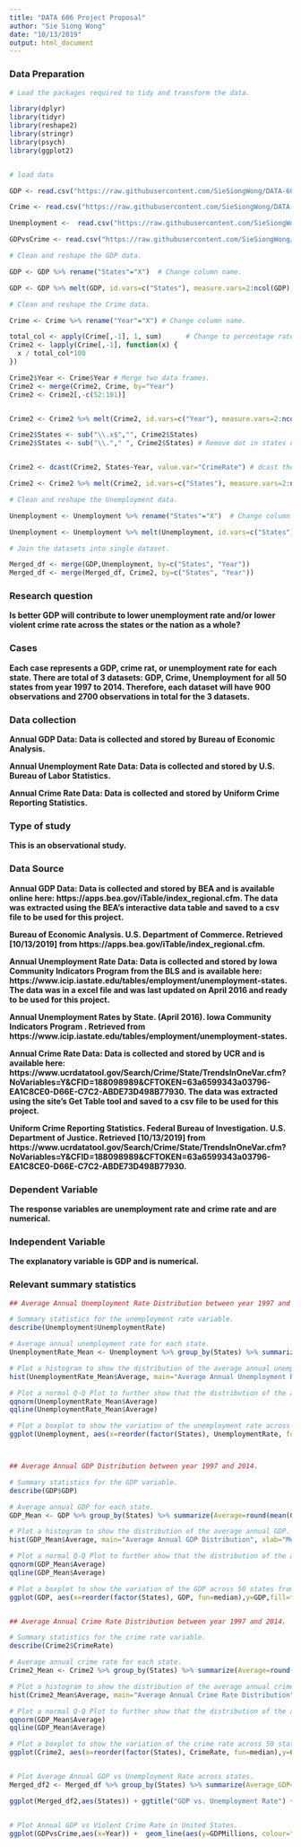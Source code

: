 ---
title: "DATA 606 Project Proposal"
author: "Sie Siong Wong"
date: "10/13/2019"
output: html_document
---

### Data Preparation

```{r, setup, echo=TRUE, results='hide', warning=FALSE, message=FALSE}

# Load the packages required to tidy and transform the data.

library(dplyr)
library(tidyr)
library(reshape2)
library(stringr)
library(psych)
library(ggplot2)


# load data

GDP <- read.csv("https://raw.githubusercontent.com/SieSiongWong/DATA-606/master/GDP.csv", header=TRUE, sep=",")

Crime <- read.csv("https://raw.githubusercontent.com/SieSiongWong/DATA-606/master/Crime%20Rate.csv", header=TRUE, sep=",")

Unemployment <-  read.csv("https://raw.githubusercontent.com/SieSiongWong/DATA-606/master/Unemployment%20Rate.csv", header=TRUE, sep=",")

GDPvsCrime <- read.csv("https://raw.githubusercontent.com/SieSiongWong/DATA-606/master/GDPvsCrimebyYear.csv", header=TRUE, sep=",")

# Clean and reshape the GDP data.

GDP <- GDP %>% rename("States"="X")  # Change column name.

GDP <- GDP %>% melt(GDP, id.vars=c("States"), measure.vars=2:ncol(GDP), variable.name="Year", value.name="GDP", na.rm=TRUE) %>% mutate(Year = as.numeric(gsub("X", "", Year))) # Turn into long form. 

# Clean and reshape the Crime data.

Crime <- Crime %>% rename("Year"="X") # Change column name.

total_col <- apply(Crime[,-1], 1, sum)      # Change to percentage rate.
Crime2 <- lapply(Crime[,-1], function(x) {
  x / total_col*100
})

Crime2$Year <- Crime$Year # Merge two data frames.
Crime2 <- merge(Crime2, Crime, by="Year")
Crime2 <- Crime2[,-c(52:101)]


Crime2 <- Crime2 %>% melt(Crime2, id.vars=c("Year"), measure.vars=2:ncol(Crime2), variable.name="States", value.name="CrimeRate", na.rm=TRUE)  # Turn into long form.       

Crime2$States <- sub("\\.x$","", Crime2$States)
Crime2$States <- sub("\\."," ", Crime2$States) # Remove dot in states name.


Crime2 <- dcast(Crime2, States~Year, value.var="CrimeRate") # dcast the dataset into wide form.

Crime2 <- Crime2 %>% melt(Crime2, id.vars=c("States"), measure.vars=2:ncol(Crime2), variable.name="Year", value.name="CrimeRate", na.rm=TRUE)  # Turn into long form again to make it consistent with other twos.  

# Clean and reshape the Unemployment data.

Unemployment <- Unemployment %>% rename("States"="X")  # Change column name.

Unemployment <- Unemployment %>% melt(Unemployment, id.vars=c("States"), measure.vars=2:ncol(Unemployment), variable.name="Year", value.name="UnemploymentRate", na.rm=TRUE) %>% mutate(Year = as.numeric(gsub("X", "", Year))) # Turn into long form. 

# Join the datasets into single dataset.

Merged_df <- merge(GDP,Unemployment, by=c("States", "Year"))
Merged_df <- merge(Merged_df, Crime2, by=c("States", "Year"))

```


### Research question 

**Is better GDP will contribute to lower unemployment rate and/or lower violent crime rate across the states or the nation as a whole?**


### Cases 

**Each case represents a GDP, crime rat, or unemployment rate for each state. There are total of 3 datasets: GDP, Crime, Unemployment for all 50 states from year 1997 to 2014. Therefore, each dataset will have 900 observations and 2700 observations in total for the 3 datasets.**


### Data collection 

**Annual GDP Data: Data is collected and stored by Bureau of Economic Analysis.**

**Annual Unemployment Rate Data: Data is collected and stored by U.S. Bureau of Labor Statistics.**

**Annual Crime Rate Data: Data is collected and stored by Uniform Crime Reporting Statistics.**


### Type of study 

**This is an observational study.**


### Data Source 

**Annual GDP Data: Data is collected and stored by BEA and is available online here: https://apps.bea.gov/iTable/index_regional.cfm. The data was extracted using the BEA's interactive data table and saved to a csv file to be used for this project.**

**Bureau of Economic Analysis. U.S. Department of Commerce. Retrieved [10/13/2019] from https://apps.bea.gov/iTable/index_regional.cfm.**

**Annual Unemployment Rate Data: Data is collected and stored by Iowa Community Indicators Program from the BLS and is available here: https://www.icip.iastate.edu/tables/employment/unemployment-states. The data was in a excel file and was last updated on April 2016 and ready to be used for this project.**

**Annual Unemployment Rates by State. (April 2016). Iowa Community Indicators Program . Retrieved from https://www.icip.iastate.edu/tables/employment/unemployment-states.**

**Annual Crime Rate Data: Data is collected and stored by UCR and is available here: https://www.ucrdatatool.gov/Search/Crime/State/TrendsInOneVar.cfm?NoVariables=Y&CFID=188098989&CFTOKEN=63a6599343a03796-EA1C8CE0-D66E-C7C2-ABDE73D498B77930. The data was extracted using the site's Get Table tool and saved to a csv file to be used for this project.**

**Uniform Crime Reporting Statistics. Federal Bureau of Investigation. U.S. Department of Justice. Retrieved [10/13/2019] from https://www.ucrdatatool.gov/Search/Crime/State/TrendsInOneVar.cfm?NoVariables=Y&CFID=188098989&CFTOKEN=63a6599343a03796-EA1C8CE0-D66E-C7C2-ABDE73D498B77930.**



### Dependent Variable

**The response variables are unemployment rate and crime rate and are numerical.**



### Independent Variable

**The explanatory variable is GDP and is numerical.**



### Relevant summary statistics 


```{r, eval=TRUE}

## Average Annual Unemployment Rate Distribution between year 1997 and 2014.

# Summary statistics for the unemployment rate variable.
describe(Unemployment$UnemploymentRate)

# Average annual unemployment rate for each state.
UnemploymentRate_Mean <- Unemployment %>% group_by(States) %>% summarize(Average=round(mean(UnemploymentRate), digits=2))

# Plot a histogram to show the distribution of the average annual unemployment rate.
hist(UnemploymentRate_Mean$Average, main="Average Annual Unemployment Rate Distribution", xlab="Mean", ylab="Frequency", ylim=c(0,12), xlim=c(2.5,8), col="hotpink", breaks=10)

# Plot a normal Q-Q Plot to further show that the distribution of the average annual unemployment rate is close to normal distribution.
qqnorm(UnemploymentRate_Mean$Average)
qqline(UnemploymentRate_Mean$Average)

# Plot a boxplot to show the variation of the unemployment rate across 50 states from year 1997 to 2014.
ggplot(Unemployment, aes(x=reorder(factor(States), UnemploymentRate, fun=median),y=UnemploymentRate,fill=factor(States))) + geom_boxplot() + labs(title="Unemployment Rate by States") + ylab("%") + theme(legend.position = "none", axis.title.x = element_blank(), axis.text.x=element_text(angle=90)) + theme(plot.title = element_text(hjust=0.5)) + theme(axis.text.x = element_text(margin = margin(t = 25, r = 20, b = 0, l = 0)))



## Average Annual GDP Distribution between year 1997 and 2014.

# Summary statistics for the GDP variable.
describe(GDP$GDP)

# Average annual GDP for each state.
GDP_Mean <- GDP %>% group_by(States) %>% summarize(Average=round(mean(GDP), digits=2))

# Plot a histogram to show the distribution of the average annual GDP.
hist(GDP_Mean$Average, main="Average Annual GDP Distribution", xlab="Mean", ylab="Frequency", ylim=c(0,25), col="hotpink", breaks=10)

# Plot a normal Q-Q Plot to further show that the distribution of the average annual GDP is right skewed.
qqnorm(GDP_Mean$Average)
qqline(GDP_Mean$Average)

# Plot a boxplot to show the variation of the GDP across 50 states from year 1997 to 2014.
ggplot(GDP, aes(x=reorder(factor(States), GDP, fun=median),y=GDP,fill=factor(States))) + geom_boxplot() + labs(title="GDP by States") + ylab("%") + theme(legend.position = "none", axis.title.x = element_blank(), axis.text.x=element_text(angle=90)) + theme(plot.title = element_text(hjust=0.5)) + theme(axis.text.x = element_text(margin = margin(t = 25, r = 20, b = 0, l = 0)))


## Average Annual Crime Rate Distribution between year 1997 and 2014.

# Summary statistics for the crime rate variable.
describe(Crime2$CrimeRate)

# Average annual crime rate for each state.
Crime2_Mean <- Crime2 %>% group_by(States) %>% summarize(Average=round(mean(CrimeRate), digits=2))

# Plot a histogram to show the distribution of the average annual crime rate.
hist(Crime2_Mean$Average, main="Average Annual Crime Rate Distribution", xlab="Mean", ylab="Frequency", ylim=c(0,25), col="hotpink", breaks=10)

# Plot a normal Q-Q Plot to further show that the distribution of the average annual crime rate is right skewed.
qqnorm(GDP_Mean$Average)
qqline(GDP_Mean$Average)

# Plot a boxplot to show the variation of the crime rate across 50 states from year 1997 to 2014.
ggplot(Crime2, aes(x=reorder(factor(States), CrimeRate, fun=median),y=CrimeRate,fill=factor(States))) + geom_boxplot() + labs(title="Crime Rate by States") + ylab("%") + theme(legend.position = "none", axis.title.x = element_blank(), axis.text.x=element_text(angle=90)) + theme(plot.title = element_text(hjust=0.5)) + theme(axis.text.x = element_text(margin = margin(t = 25, r = 20, b = 0, l = 0)))


# Plot Average Annual GDP vs Unemployment Rate across states.
Merged_df2 <- Merged_df %>% group_by(States) %>% summarize(Average_GDP=mean(GDP), Average_Unemployment=mean(UnemploymentRate), Average_Crime=mean(CrimeRate))

ggplot(Merged_df2,aes(States)) + ggtitle("GDP vs. Unemployment Rate") + ylab("%") +  geom_line(aes(y=Average_GDP, group=1, colour="GDP")) + geom_point(aes(y=Average_GDP, group=1), color="Red") + geom_line(aes(y=Average_Unemployment, group=2, colour="Unemployment")) + geom_point(aes(y=Average_Unemployment, group=2), color="Blue") + theme(plot.title = element_text(hjust=0.5), axis.title.x=element_blank(), axis.text.x=element_text(angle=90,hjust=1), legend.position=c(0.5,0.9),legend.title=element_blank())


# Plot Annual GDP vs Violent Crime Rate in United States.
ggplot(GDPvsCrime,aes(x=Year)) +  geom_line(aes(y=GDPMillions, colour="GDP"))  + geom_line(aes(y=TotalCrime*10, colour="Crime")) + scale_y_continuous(sec.axis = sec_axis(~ ./100 , name = "Total Crime")) + scale_colour_manual(values=c("blue","red")) + labs(y="GDP in Millions", x="Year", colour="Parameter") + theme(legend.position=c(0.5,0.9))

```

